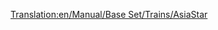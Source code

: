 [[Translation:en/Manual/Base Set/Trains/AsiaStar]]
{{ru/Manual/Base Set/Trains/Поезда|Image=[[File:en/Manual/Base Set/Trains/Asiastar.png]]
|Имя|Name="AsiaStar"
|Cost= 2,519,500 р ($100.780)
|Speed=265 км/ч (165 миль/ч)
|Weight=94 т
|Power=8.000 л.с. (5.966 кВт)
|Annual= 175,700 р ($7.028)
|Designed=1992
|Lifespan=25
|Capacity=н/д
|Description=Это самый быстрый локомотив в игре на [[ru/Manual/Base Set/Электрифицированные железные дороги|электрифицированной железной дороге]].  Он состоит из пары очень мощных электрических локомотивов - по одному с каждого конца поезда.
|Real-life=Этот поезд в игре Transport Tycoon соотвествует [https://www.wikipedia.org/wiki/ru:TGV TMST Eurostar (class 373)] поезду, который курсирует по тоннелю под Ла-Маншем и более поздним моделям (см. [https://www.wikipedia.org/wiki/ru:TGV TGV]).
}}